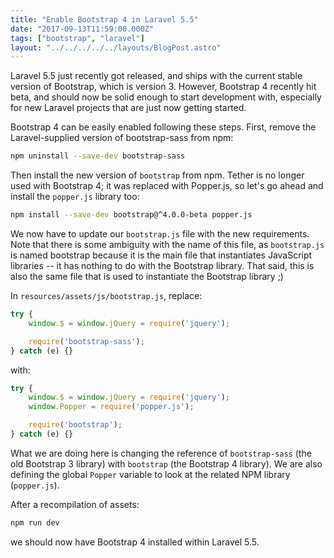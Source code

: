 ```yaml
---
title: "Enable Bootstrap 4 in Laravel 5.5"
date: "2017-09-13T11:59:00.000Z"
tags: ["bootstrap", "laravel"]
layout: "../../../../../layouts/BlogPost.astro"
---
```



Laravel 5.5 just recently got released, and ships with the current stable version of Bootstrap, which is version 3. However, Bootstrap 4 recently hit beta, and should now be solid enough to start development with, especially for new Laravel projects that are just now getting started.

Bootstrap 4 can be easily enabled following these steps. First, remove the Laravel-supplied version of bootstrap-sass from npm:

```bash
npm uninstall --save-dev bootstrap-sass
```

Then install the new version of `bootstrap` from npm. Tether is no longer used with Bootstrap 4; it was replaced with Popper.js, so let's go ahead and install the `popper.js` library too:

```bash
npm install --save-dev bootstrap@^4.0.0-beta popper.js
```

We now have to update our `bootstrap.js` file with the new requirements. Note that there is some ambiguity with the name of this file, as `bootstrap.js` is named bootstrap because it is the main file that instantiates JavaScript libraries -- it has nothing to do with the Bootstrap library. That said, this is also the same file that is used to instantiate the Bootstrap library ;)

In `resources/assets/js/bootstrap.js`, replace:

```javascript
try {
    window.$ = window.jQuery = require('jquery');

    require('bootstrap-sass');
} catch (e) {}
```

with:

```javascript
try {
    window.$ = window.jQuery = require('jquery');
    window.Popper = require('popper.js');

    require('bootstrap');
} catch (e) {}
```

What we are doing here is changing the reference of `bootstrap-sass` (the old Bootstrap 3 library) with `bootstrap` (the Bootstrap 4 library). We are also defining the global `Popper` variable to look at the related NPM library (`popper.js`).

After a recompilation of assets:

```bash
npm run dev
```

we should now have Bootstrap 4 installed within Laravel 5.5.
